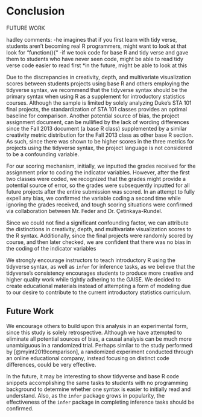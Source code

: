 # Conclusion {-}

FUTURE WORK

hadley comments:
-he imagines that if you first learn with tidy verse, students aren’t becoming real R programmers, might want to look at that look for “function(){“
-if we took code for base R and tidy verse and gave them to students who have never seen code, might be able to read tidy verse code easier to read first 
*in the future, might be able to look at this

Due to the discrepancies in creativity, depth, and multivariate visualization 
scores between students projects using base R and others employing the tidyverse
syntax, we recommend that the tidyverse syntax should be the primary syntax when
using R as a supplement for introductory statistics courses. Although the sample
is limited by solely analyzing Duke's STA 101 final projects, the standardization
of STA 101 classes provides an optimal baseline for comparison. Another potential
source of bias, the project assignment document, can be nullified by the lack of
wording differences since the Fall 2013 document (a base R class) supplemented
by a similar creativity metric distribution for the Fall 2013 class as other
base R section. As such, since
there was shown to be higher scores in the three metrics for projects using the 
tidyverse syntax, the project language is not considered to be a confounding 
variable.

For our scoring mechanism, initially, we inputted the grades received for the 
assignment prior to coding the indicator variables. However, after the first two
classes were coded, we recognized that the grades might provide a potential source
of error, so the grades were subsequently inputted for all future projects after
the entire submission was scored. In an attempt to fully expell any bias, we 
confirmed the variable coding a second time while ignoring the grades received,
and tough scoring situations were confirmed via collaboration between Mr. Feder
and Dr. Çetinkaya-Rundel.

Since we could not find a significant confounding factor, we can attribute the 
distinctions in creativity, depth, and multivariate visualization scores to the 
R syntax. Additionally, since the final projects were randomly scored by course,
and then later checked, we are confident that there was no bias in the coding of
the indicator variables

We strongly encourage instructors to teach introductory R using the tidyverse syntax,
as well as `infer` for inference tasks, as we believe that the 
tidyverse's consistency encourages students to produce more creative and higher
quality work while tightly adhering to the GAISE. We decided to create educational
materials instead of attempting a form of modeling due to our desire to contribute
to the current introductory statistics curriculum.

## Future Work

We encourage others to build upon this analysis in an experimental form, since
this study is solely retrospective. Although we have attempted to eliminate all
potential sources of bias, a causal analysis can be much more unambiguous in a
randomized trial. Perhaps similar to the study performed by [@myint2019comparison],
a randomized experiment conducted through an online educational company, instead
focusing on distinct code differences, could be very effective.

In the future, it may be interesting to show tidyverse and base R code snippets
accomplishing the same tasks to students with no programming background to determine
whether one syntax is easier to initially read and understand. Also, as the `infer`
package grows in popularity, the effectiveness of the `infer` package in completing
inference tasks should be confirmed.
